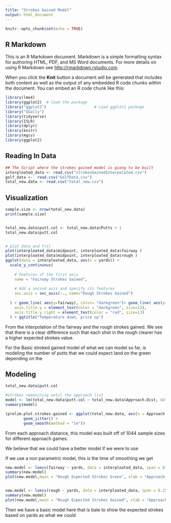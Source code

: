 ```yaml
---
title: "Strokes Gained Model"
output: html_document
---
```


```r
knitr::opts_chunk$set(echo = TRUE)
```

## R Markdown

This is an R Markdown document. Markdown is a simple formatting syntax for authoring HTML, PDF, and MS Word documents. For more details on using R Markdown see <http://rmarkdown.rstudio.com>.

When you click the **Knit** button a document will be generated that includes both content as well as the output of any embedded R code chunks within the document. You can embed an R code chunk like this:

```r
library(lme4)
library(ggplot2)  # load the package
library("ggplot2")                     # Load ggplot2 package
library("GGally") 
library(tidyverse)
library(ISLR)
library(dplyr)
library(knitr)
library(mgcv)
library(ggplot2)
```

## Reading In Data

```r

## The Script where the strokes gained model is giong to be built
interploated_data <- read.csv("strokesGainedInterpolated.csv")
golf_data <-  read.csv("GolfData.csv")
total_new.data <- read.csv("total_new.csv")

```

## Visualization

```r
sample.size <- nrow(total_new.data)
print(sample.size)


total_new.data$putt.col <- total_new.data$Putts + 1
total_new.data$putt.col


# plot data and f(x)
plot(interploated_data$midpoint, interploated_data$fairway )
plot(interploated_data$midpoint, interploated_data$rough )
ggplot(data = interploated_data, aes(x = yards)) +
  scale_y_continuous(
    
    # Features of the first axis
    name = "Fairway Strokes Gained",
    
    # Add a second axis and specify its features
    sec.axis = sec_axis(~., name="Rough Strokes Gained")
    
  ) + geom_line( aes(y=fairway), color= "darkgreen")+ geom_line( aes(y=rough), color = "red") + theme(
    axis.title.y = element_text(color = "darkgreen", size=13),
    axis.title.y.right = element_text(color = "red", size=13)
  ) + ggtitle("Temperature down, price up")
```
From the interpolation of the fairway and the rough strokes gained. We see that there is a clear difference such that each shot in the rough clearer has a higher expected strokes value. 


For the Basic stroked gained model of what we can model so far, is modeling the number of putts that we could expect land on the green depending on the 

## Modeling

```r
total_new.data$putt.col
```

```r
#strokes remanining until the approach list 
model <- lm(total_new.data$putt.col ~ total_new.data$Approach.Dist, data = total_new.data)
summary(model)

(prelim.plot.strokes.gained <- ggplot(total_new.data, aes(x = Approach.Dist, y = strokesgained)) +
        geom_jitter() +
        geom_smooth(method = "lm"))


```



From each approach distance, this model was built off of 1044 sample sizes for different approach games. 

We believe that we could have a better model if we were to use 



If we use a non parametric model, this is the time of smoothing we get

```r

new.model <- loess(fairway ~ yards, data = interploated_data, span = 0.25)
summary(new.model)
plot(new.model,main = "Rough Expected Strokes Green", xlab = "Approach Distance to Green (yards)", ylab = "Expected Stroked Remaining")


new.model <- loess(rough ~ yards, data = interploated_data, span = 0.25)
summary(new.model)
plot(new.model,main = "Rough Expected Strokes Gained", xlab = "Approach Distance to Green (yards)", ylab = "Expected Stroked Remaining")
```



Then we have a basic model here that is bale to show the expected strokes based on yards as what we could 
